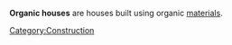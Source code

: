 '''Organic houses''' are houses built using organic [[materials]].
{{stub}}
[[Category:Construction]]